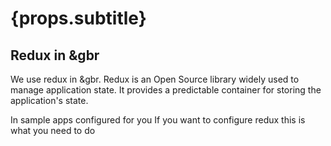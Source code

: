 # {props.subtitle}

## Redux in &gbr

We use redux in &gbr. Redux is an Open Source library widely used to manage application state. It provides a predictable container for storing the application's state.



In sample apps configured for you
If you want to configure redux this is what you need to do
